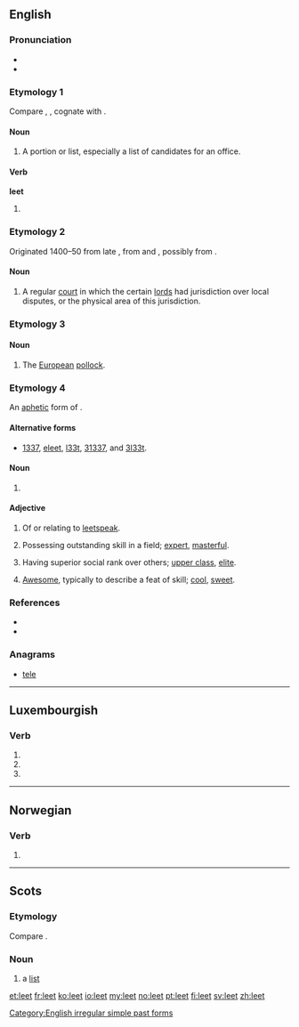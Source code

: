==English==
{{wikipedia}}

===Pronunciation===
* {{IPA|/liːt/}}
* {{rhymes|iːt}}

===Etymology 1===
Compare {{etyl|ang|en}} {{term|hlete|hlēte|lang=ang}}, {{recons|hliete|hlīete|[[share]], [[lot]]|lang=ang}}, cognate with {{etyl|non|-}} {{term|hleyti||share, portion|lang=non}}.

====Noun====
{{en-noun}}

# {{context|Scotland}} A portion or list, especially a list of candidates for an office.

====Verb====
'''leet'''

# {{context|obsolete}} {{simple past of|let}}

===Etymology 2===
Originated 1400–50 from late {{etyl|enm|en}} {{term|lete||[[meeting]]|lang=enm}}, from {{etyl|xno|en}} {{term|lete|lang=fro}} and {{etyl|ML.|en}} {{term|leta|lang=la}}, possibly from {{etyl|ang|en}} {{term|gelǣte||[[crossroads]]|lang=ang}}.

====Noun====
{{en-noun}}

# {{context|British|obsolete}} A regular [[court]] in which the certain [[lord]]s had jurisdiction over local disputes, or the physical area of this jurisdiction.

===Etymology 3===
{{rfe|Etymology uncertain}}

====Noun====
{{en-noun}}

# {{context|zoology}} The [[European]] [[pollock]].

===Etymology 4===
An [[aphetic]] form of {{term|elite}}.

====Alternative forms====
* [[1337]], [[eleet]], [[l33t]], [[31337]], and [[3l33t]].

====Noun====
{{en-noun}}

# {{context|Internet slang}} {{abbreviation of|leetspeak}}

====Adjective====
{{en-adj}}

# Of or relating to [[leetspeak]].
# {{context|slang}} Possessing outstanding skill in a field; [[expert]], [[masterful]].
# {{context|slang}} Having superior social rank over others; [[upper class]], [[elite]].
# {{context|slang}} [[awesome|Awesome]], typically to describe a feat of skill; [[cool]], [[sweet]].

===References===
* {{R:Dictionary.com|leet}}
* {{R:Webster 1996|leet}}

===Anagrams===
* [[tele#English|tele]]

[[Category:English irregular simple past forms]]

----

==Luxembourgish==

===Verb===
{{head|lb|verb form}}

# {{conjugation of|leeën||3|s|pres|ind|lang=lb}}
# {{conjugation of|leeën||2|p|pres|ind|lang=lb}}
# {{conjugation of|leeën||2|p|imp|lang=lb}}

----

==Norwegian==

===Verb===
{{head|no|verb form}}

# {{form of|Past tense and past participle|lee|lang=no}}

----

==Scots==

===Etymology===
Compare {{etyl|ang|sco}} {{term|hlete|hlēte|[[share]], [[lot]]|lang=ang}}.

===Noun===
{{sco-noun}}

# a [[list]]

[[et:leet]]
[[fr:leet]]
[[ko:leet]]
[[io:leet]]
[[my:leet]]
[[no:leet]]
[[pt:leet]]
[[fi:leet]]
[[sv:leet]]
[[zh:leet]]
